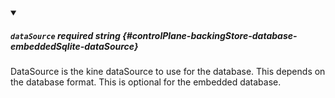 
<details className="config-field" data-expandable="false" open>
<summary>

##### `dataSource` <span className="config-field-required" data-required="false">required</span> <span className="config-field-type">string</span> <span className="config-field-default"></span> <span className="config-field-enum"></span> {#controlPlane-backingStore-database-embeddedSqlite-dataSource}

DataSource is the kine dataSource to use for the database. This depends on the database format. This is optional for the embedded database.

</summary>



</details>
